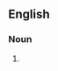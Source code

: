 ==English==

===Noun===
{{en-noun}}

# {{alternative form of|va-jay-jay}}

{{count page|[[Wiktionary:Page count]]}}